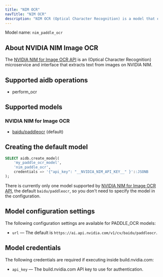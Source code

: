 ```yaml
---
title: "NIM OCR"
navTitle: "NIM OCR"
description: "NIM OCR (Optical Character Recognition) is a model that extracts text from images on NVIDIA NIM."
---
```


Model name: `nim_paddle_ocr`

## About NVIDIA NIM Image OCR

The [NVIDIA NIM for Image OCR API](https://docs.nvidia.com/nim/ingestion/table-extraction/latest/overview.html) is an (Optical Character Recognition) microservice and interface that extracts text from images on NVIDIA NIM.


## Supported aidb operations

* perform_ocr

## Supported models

### NVIDIA NIM for Image OCR

* [baidu/paddleocr](https://build.nvidia.com/baidu/paddleocr/modelcard) (default)


## Creating the default model

```sql
SELECT aidb.create_model(
    'my_paddle_ocr_model',
    'nim_paddle_ocr',
    credentials => '{"api_key": "__NVIDIA_NIM_API_KEY__" }'::JSONB
);
```

There is currently only one model supported by [NVIDIA NIM for Image OCR API](https://docs.nvidia.com/nim/ingestion/table-extraction/latest/support-matrix.html), the default `baidu/paddleocr`, so you don't need to specify the model in the configuration.

## Model configuration settings

The following configuration settings are available for PADDLE_OCR models:

* `url` &mdash; The default is `https://ai.api.nvidia.com/v1/cv/baidu/paddleocr`.

## Model credentials

The following credentials are required if executing inside build.nvidia.com:

* `api_key` &mdash; The build.nvidia.com API key to use for authentication.
